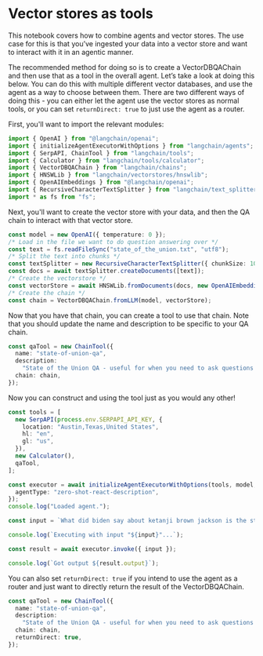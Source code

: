 # Vector stores as tools

This notebook covers how to combine agents and vector stores. The use case for this is that you’ve ingested your data into a vector store and want to interact with it in an agentic manner.

The recommended method for doing so is to create a VectorDBQAChain and then use that as a tool in the overall agent. Let’s take a look at doing this below. You can do this with multiple different vector databases, and use the agent as a way to choose between them. There are two different ways of doing this - you can either let the agent use the vector stores as normal tools, or you can set `returnDirect: true` to just use the agent as a router.

First, you'll want to import the relevant modules:

```typescript
import { OpenAI } from "@langchain/openai";
import { initializeAgentExecutorWithOptions } from "langchain/agents";
import { SerpAPI, ChainTool } from "langchain/tools";
import { Calculator } from "langchain/tools/calculator";
import { VectorDBQAChain } from "langchain/chains";
import { HNSWLib } from "langchain/vectorstores/hnswlib";
import { OpenAIEmbeddings } from "@langchain/openai";
import { RecursiveCharacterTextSplitter } from "langchain/text_splitter";
import * as fs from "fs";
```

Next, you'll want to create the vector store with your data, and then the QA chain to interact with that vector store.

```typescript
const model = new OpenAI({ temperature: 0 });
/* Load in the file we want to do question answering over */
const text = fs.readFileSync("state_of_the_union.txt", "utf8");
/* Split the text into chunks */
const textSplitter = new RecursiveCharacterTextSplitter({ chunkSize: 1000 });
const docs = await textSplitter.createDocuments([text]);
/* Create the vectorstore */
const vectorStore = await HNSWLib.fromDocuments(docs, new OpenAIEmbeddings());
/* Create the chain */
const chain = VectorDBQAChain.fromLLM(model, vectorStore);
```

Now that you have that chain, you can create a tool to use that chain. Note that you should update the name and description to be specific to your QA chain.

```typescript
const qaTool = new ChainTool({
  name: "state-of-union-qa",
  description:
    "State of the Union QA - useful for when you need to ask questions about the most recent state of the union address.",
  chain: chain,
});
```

Now you can construct and using the tool just as you would any other!

```typescript
const tools = [
  new SerpAPI(process.env.SERPAPI_API_KEY, {
    location: "Austin,Texas,United States",
    hl: "en",
    gl: "us",
  }),
  new Calculator(),
  qaTool,
];

const executor = await initializeAgentExecutorWithOptions(tools, model, {
  agentType: "zero-shot-react-description",
});
console.log("Loaded agent.");

const input = `What did biden say about ketanji brown jackson is the state of the union address?`;

console.log(`Executing with input "${input}"...`);

const result = await executor.invoke({ input });

console.log(`Got output ${result.output}`);
```

You can also set `returnDirect: true` if you intend to use the agent as a router and just want to directly return the result of the VectorDBQAChain.

```typescript
const qaTool = new ChainTool({
  name: "state-of-union-qa",
  description:
    "State of the Union QA - useful for when you need to ask questions about the most recent state of the union address.",
  chain: chain,
  returnDirect: true,
});
```
